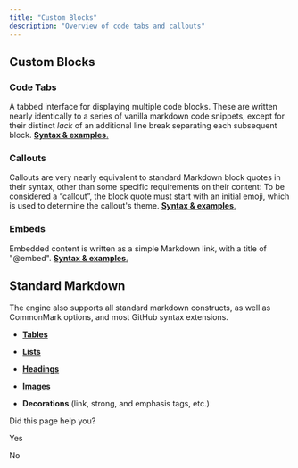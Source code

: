```yaml
---
title: "Custom Blocks"
description: "Overview of code tabs and callouts"
---
```

## Custom Blocks

### Code Tabs

A tabbed interface for displaying multiple code blocks. These are written nearly identically to a series of vanilla markdown code snippets, except for their distinct _lack_ of an additional line break separating each subsequent block. [**Syntax & examples**.](/rdmd/docs/code-blocks)

### Callouts

Callouts are very nearly equivalent to standard Markdown block quotes in their syntax, other than some specific requirements on their content: To be considered a “callout”, the block quote must start with an initial emoji, which is used to determine the callout's theme. [**Syntax & examples**.](/rdmd/docs/callouts)

### Embeds

Embedded content is written as a simple Markdown link, with a title of "@embed". [**Syntax & examples**.](/rdmd/docs/embeds)

## Standard Markdown

The engine also supports all standard markdown constructs, as well as CommonMark options, and most GitHub syntax extensions.

*   [**Tables**](/rdmd/docs/tables)
    
*   [**Lists**](/rdmd/docs/lists)
    
*   [**Headings**](/rdmd/docs/headings)
    
*   [**Images**](/rdmd/docs/images)
    
*   **Decorations** (link, strong, and emphasis tags, etc.)

Did this page help you?

Yes

No